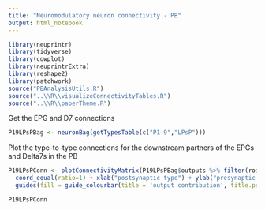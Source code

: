 ```yaml
---
title: "Neuromodulatory neuron connectivity - PB"
output: html_notebook
---
```


```r
library(neuprintr)
library(tidyverse)
library(cowplot)
library(neuprintrExtra)
library(reshape2)
library(patchwork)
source("PBAnalysisUtils.R")
source("..\\R\\visualizeConnectivityTables.R")
source("..\\R\\paperTheme.R")
```

Get the EPG and D7 connections
```r
P19LPsPBag <- neuronBag(getTypesTable(c("P1-9","LPsP")))
```

Plot the type-to-type connections for the downstream partners of the EPGs and Delta7s in the PB
```r
P19LPsPConn <- plotConnectivityMatrix(P19LPsPBag$outputs %>% filter(roi=="PB"), byGroup = "type",connectionMeasure="outputContribution") + 
  coord_equal(ratio=1) + xlab("postsynaptic type") + ylab("presynaptic type") + theme_paper() + theme(axis.text.x = element_text(angle=90)) +
  guides(fill = guide_colourbar(title = 'output contribution', title.position = 'left', barwidth = 0.5, title.theme = element_text(angle = 90)))

P19LPsPConn
```